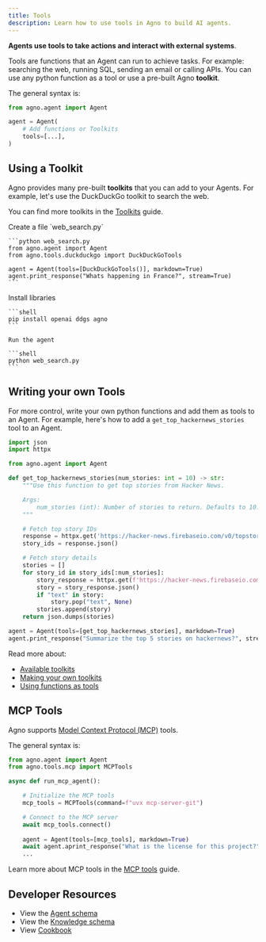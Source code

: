 ```yaml
---
title: Tools
description: Learn how to use tools in Agno to build AI agents.
---
```


**Agents use tools to take actions and interact with external systems**.

Tools are functions that an Agent can run to achieve tasks. For example: searching the web, running SQL, sending an email or calling APIs. You can use any python function as a tool or use a pre-built Agno **toolkit**. 

The general syntax is:

```python
from agno.agent import Agent

agent = Agent(
    # Add functions or Toolkits
    tools=[...],
)
```

## Using a Toolkit

Agno provides many pre-built **toolkits** that you can add to your Agents. For example, let's use the DuckDuckGo toolkit to search the web.

<Tip>You can find more toolkits in the [Toolkits](/docs/documentation/tools/toolkits) guide.</Tip>

<Steps>
  <Step title="Create Web Search Agent">
    Create a file `web_search.py`

    ```python web_search.py
    from agno.agent import Agent
    from agno.tools.duckduckgo import DuckDuckGoTools

    agent = Agent(tools=[DuckDuckGoTools()], markdown=True)
    agent.print_response("Whats happening in France?", stream=True)
    ```

  </Step>
  <Step title="Run the agent">
    Install libraries

    ```shell
    pip install openai ddgs agno
    ```

    Run the agent

    ```shell
    python web_search.py
    ```

  </Step>
</Steps>

## Writing your own Tools

For more control, write your own python functions and add them as tools to an Agent. For example, here's how to add a `get_top_hackernews_stories` tool to an Agent.

```python hn_agent.py
import json
import httpx

from agno.agent import Agent

def get_top_hackernews_stories(num_stories: int = 10) -> str:
    """Use this function to get top stories from Hacker News.

    Args:
        num_stories (int): Number of stories to return. Defaults to 10.
    """

    # Fetch top story IDs
    response = httpx.get('https://hacker-news.firebaseio.com/v0/topstories.json')
    story_ids = response.json()

    # Fetch story details
    stories = []
    for story_id in story_ids[:num_stories]:
        story_response = httpx.get(f'https://hacker-news.firebaseio.com/v0/item/{story_id}.json')
        story = story_response.json()
        if "text" in story:
            story.pop("text", None)
        stories.append(story)
    return json.dumps(stories)

agent = Agent(tools=[get_top_hackernews_stories], markdown=True)
agent.print_response("Summarize the top 5 stories on hackernews?", stream=True)
```

Read more about:

- [Available toolkits](/docs/documentation/tools/toolkits)
- [Making your own toolkits](/docs/documentation/tools/custom-toolkits)
- [Using functions as tools](/docs/documentation/tools/tool-decorator)


## MCP Tools
Agno supports [Model Context Protocol (MCP)](/docs/documentation/tools/mcp) tools.

The general syntax is:

```python
from agno.agent import Agent
from agno.tools.mcp import MCPTools

async def run_mcp_agent():

    # Initialize the MCP tools
    mcp_tools = MCPTools(command=f"uvx mcp-server-git")

    # Connect to the MCP server
    await mcp_tools.connect()
    
    agent = Agent(tools=[mcp_tools], markdown=True)
    await agent.aprint_response("What is the license for this project?", stream=True)
    ...
```

<Tip> Learn more about MCP tools in the [MCP tools](/docs/documentation/tools/mcp) guide.</Tip>

## Developer Resources

- View the [Agent schema](/reference/agents/agent)
- View the [Knowledge schema](/reference/knowledge/knowledge)
- View [Cookbook](https://github.com/agno-agi/agno/tree/v2.0/cookbook/knowledge/)